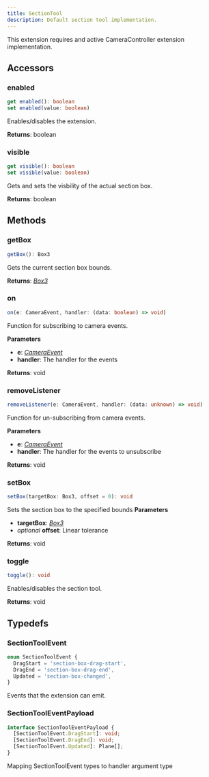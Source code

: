 ```yaml
---
title: SectionTool
description: Default section tool implementation.
---
```


<Warning>
  This extension requires and active CameraController extension implementation.
</Warning>

## Accessors

### enabled

```typescript
get enabled(): boolean
set enabled(value: boolean)
```

Enables/disables the extension.

**Returns**: boolean

### visible

```typescript
get visible(): boolean
set visible(value: boolean)
```

Gets and sets the visbility of the actual section box.

**Returns**: boolean

## Methods

### getBox

```typescript
getBox(): Box3
```

Gets the current section box bounds.

**Returns**: [_Box3_](https://threejs.org/docs/index.html?q=box3#api/en/math/Box3)

### on

```typescript
on(e: CameraEvent, handler: (data: boolean) => void)
```

Function for subscribing to camera events.

**Parameters**

- **e**: [_CameraEvent_](/dev/viewer/extensions/camera-controller-api#cameraevent)
- **handler**: The handler for the events

**Returns**: void

### removeListener

```typescript
removeListener(e: CameraEvent, handler: (data: unknown) => void)
```

Function for un-subscribing from camera events.

**Parameters**

- **e**: [_CameraEvent_](/dev/viewer/extensions/camera-controller-api#cameraevent)
- **handler**: The handler for the events to unsubscribe

**Returns**: void

### setBox

```typescript
setBox(targetBox: Box3, offset = 0): void
```

Sets the section box to the specified bounds
**Parameters**

- **targetBox**: [_Box3_](https://threejs.org/docs/index.html?q=box3#api/en/math/Box3)
- _optional_ **offset**: Linear tolerance

**Returns**: void

### toggle

```typescript
toggle(): void
```

Enables/disables the section tool.

**Returns**: void

## Typedefs

### SectionToolEvent

```typescript
enum SectionToolEvent {
  DragStart = 'section-box-drag-start',
  DragEnd = 'section-box-drag-end',
  Updated = 'section-box-changed',
}
```

Events that the extension can emit.

### SectionToolEventPayload

```typescript
interface SectionToolEventPayload {
  [SectionToolEvent.DragStart]: void;
  [SectionToolEvent.DragEnd]: void;
  [SectionToolEvent.Updated]: Plane[];
}
```

Mapping SectionToolEvent types to handler argument type
